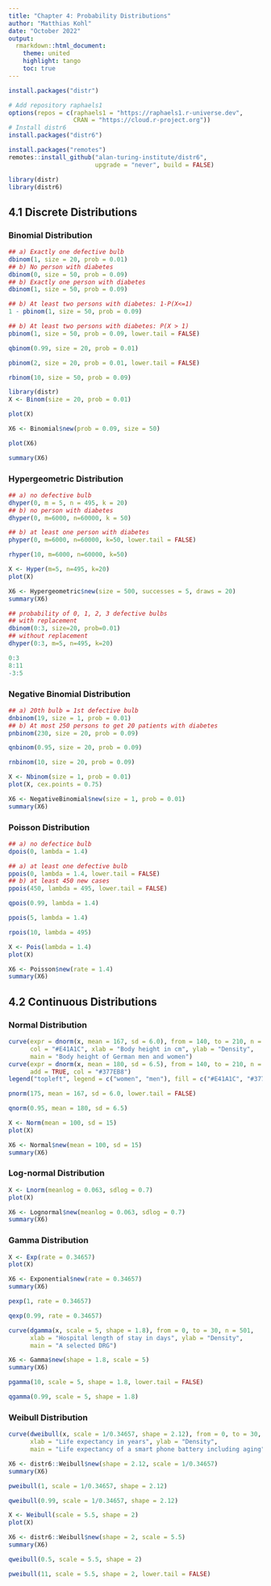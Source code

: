 ```yaml
---
title: "Chapter 4: Probability Distributions"
author: "Matthias Kohl"
date: "October 2022"
output:
  rmarkdown::html_document:
    theme: united
    highlight: tango
    toc: true
---
```



```r
install.packages("distr")
```


```r
# Add repository raphaels1
options(repos = c(raphaels1 = "https://raphaels1.r-universe.dev",
                  CRAN = "https://cloud.r-project.org"))
# Install distr6
install.packages("distr6")
```


```r
install.packages("remotes")
remotes::install_github("alan-turing-institute/distr6",
                        upgrade = "never", build = FALSE)
```


```r
library(distr)
library(distr6)
```


## 4.1 Discrete Distributions

### Binomial Distribution

```r
## a) Exactly one defective bulb
dbinom(1, size = 20, prob = 0.01)
## b) No person with diabetes
dbinom(0, size = 50, prob = 0.09)
## b) Exactly one person with diabetes
dbinom(1, size = 50, prob = 0.09)
```


```r
## b) At least two persons with diabetes: 1-P(X<=1)
1 - pbinom(1, size = 50, prob = 0.09)
```


```r
## b) At least two persons with diabetes: P(X > 1)
pbinom(1, size = 50, prob = 0.09, lower.tail = FALSE)
```


```r
qbinom(0.99, size = 20, prob = 0.01)
```


```r
pbinom(2, size = 20, prob = 0.01, lower.tail = FALSE)
```


```r
rbinom(10, size = 50, prob = 0.09)
```


```r
library(distr)
X <- Binom(size = 20, prob = 0.01)
```

```r
plot(X)
```


```r
X6 <- Binomial$new(prob = 0.09, size = 50)
```


```r
plot(X6)
```


```r
summary(X6)
```


### Hypergeometric Distribution

```r
## a) no defective bulb
dhyper(0, m = 5, n = 495, k = 20)
## b) no person with diabetes
dhyper(0, m=6000, n=60000, k = 50)
```


```r
## b) at least one person with diabetes
phyper(0, m=6000, n=60000, k=50, lower.tail = FALSE)
```


```r
rhyper(10, m=6000, n=60000, k=50)
```


```r
X <- Hyper(m=5, n=495, k=20)
plot(X)
```


```r
X6 <- Hypergeometric$new(size = 500, successes = 5, draws = 20)
summary(X6)
```


```r
## probability of 0, 1, 2, 3 defective bulbs
## with replacement
dbinom(0:3, size=20, prob=0.01)
## without replacement
dhyper(0:3, m=5, n=495, k=20)
```


```r
0:3
8:11
-3:5
```


### Negative Binomial Distribution

```r
## a) 20th bulb = 1st defective bulb
dnbinom(19, size = 1, prob = 0.01)
## b) At most 250 persons to get 20 patients with diabetes
pnbinom(230, size = 20, prob = 0.09)
```


```r
qnbinom(0.95, size = 20, prob = 0.09)
```


```r
rnbinom(10, size = 20, prob = 0.09)
```


```r
X <- Nbinom(size = 1, prob = 0.01)
plot(X, cex.points = 0.75)
```


```r
X6 <- NegativeBinomial$new(size = 1, prob = 0.01)
summary(X6)
```


### Poisson Distribution

```r
## a) no defectice bulb
dpois(0, lambda = 1.4)
```


```r
## a) at least one defective bulb
ppois(0, lambda = 1.4, lower.tail = FALSE)
## b) at least 450 new cases
ppois(450, lambda = 495, lower.tail = FALSE)
```


```r
qpois(0.99, lambda = 1.4)
```


```r
ppois(5, lambda = 1.4)
```


```r
rpois(10, lambda = 495)
```


```r
X <- Pois(lambda = 1.4)
plot(X)
```


```r
X6 <- Poisson$new(rate = 1.4)
summary(X6)
```


## 4.2 Continuous Distributions

### Normal Distribution


```r
curve(expr = dnorm(x, mean = 167, sd = 6.0), from = 140, to = 210, n = 501,
      col = "#E41A1C", xlab = "Body height in cm", ylab = "Density",
      main = "Body height of German men and women")
curve(expr = dnorm(x, mean = 180, sd = 6.5), from = 140, to = 210, n = 501,
      add = TRUE, col = "#377EB8")
legend("topleft", legend = c("women", "men"), fill = c("#E41A1C", "#377EB8"))
```


```r
pnorm(175, mean = 167, sd = 6.0, lower.tail = FALSE)
```


```r
qnorm(0.95, mean = 180, sd = 6.5)
```


```r
X <- Norm(mean = 100, sd = 15)
plot(X)
```


```r
X6 <- Normal$new(mean = 100, sd = 15)
summary(X6)
```


### Log-normal Distribution

```r
X <- Lnorm(meanlog = 0.063, sdlog = 0.7)
plot(X)
```


```r
X6 <- Lognormal$new(meanlog = 0.063, sdlog = 0.7)
summary(X6)
```

### Gamma Distribution

```r
X <- Exp(rate = 0.34657)
plot(X)
```


```r
X6 <- Exponential$new(rate = 0.34657)
summary(X6)
```


```r
pexp(1, rate = 0.34657)
```


```r
qexp(0.99, rate = 0.34657)
```


```r
curve(dgamma(x, scale = 5, shape = 1.8), from = 0, to = 30, n = 501,
      xlab = "Hospital length of stay in days", ylab = "Density",
      main = "A selected DRG")
```


```r
X6 <- Gamma$new(shape = 1.8, scale = 5)
summary(X6)
```


```r
pgamma(10, scale = 5, shape = 1.8, lower.tail = FALSE)
```


```r
qgamma(0.99, scale = 5, shape = 1.8)
```


### Weibull Distribution

```r
curve(dweibull(x, scale = 1/0.34657, shape = 2.12), from = 0, to = 30, n = 501,
      xlab = "Life expectancy in years", ylab = "Density",
      main = "Life expectancy of a smart phone battery including aging")
```


```r
X6 <- distr6::Weibull$new(shape = 2.12, scale = 1/0.34657)
summary(X6)
```


```r
pweibull(1, scale = 1/0.34657, shape = 2.12)
```


```r
qweibull(0.99, scale = 1/0.34657, shape = 2.12)
```


```r
X <- Weibull(scale = 5.5, shape = 2)
plot(X)
```


```r
X6 <- distr6::Weibull$new(shape = 2, scale = 5.5)
summary(X6)
```


```r
qweibull(0.5, scale = 5.5, shape = 2)
```


```r
pweibull(11, scale = 5.5, shape = 2, lower.tail = FALSE)
```
